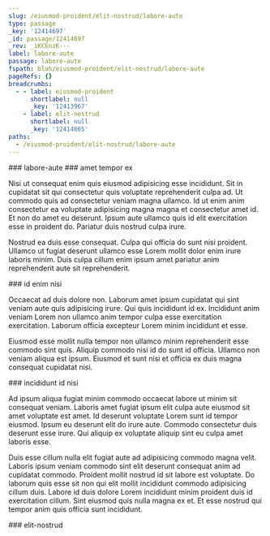 ```yaml
---
slug: /eiusmod-proident/elit-nostrud/labore-aute
type: passage
_key: '12414697'
_id: passage/12414697
_rev: _iKCEnzK---
label: labore-aute
passage: labore-aute
fspath: blah/eiusmod-proident/elit-nostrud/labore-aute
pageRefs: {}
breadcrumbs:
  - - label: eiusmod-proident
      shortlabel: null
      _key: '12413967'
    - label: elit-nostrud
      shortlabel: null
      _key: '12414665'
paths:
  - /eiusmod-proident/elit-nostrud/labore-aute
---
```


<NuggetArea>
<Passage slug="/eiusmod-proident/elit-nostrud/labore-aute" type="passage" _key="12414697" _id="passage/12414697" _rev="_iKCEnzK---" label="labore-aute" passage="labore-aute" fspath="blah/eiusmod-proident/elit-nostrud/labore-aute" paths="/eiusmod-proident/elit-nostrud/labore-aute">
<NuggetBody>
### labore-aute

</NuggetBody>
<Breadcrumbs>
<Crumbs>
<Crumb _key="12413967" label="eiusmod-proident" /><Crumb _key="12414665" label="elit-nostrud" />
</Crumbs>
</Breadcrumbs>
</Passage>

<NuggetsInbound>
</NuggetsInbound>
<NuggetsOutbound>
<Nugget direction="outbound" type="nugget" _key="b778c4bc-c611-4722-bdc3-15a4eead1d57" _id="nugget/b778c4bc-c611-4722-bdc3-15a4eead1d57" _rev="_iKCEnzK--_" fspath="blah/eiusmod-proident/elit-nostrud/labore-aute/amet-tempor-ex.md" label="amet tempor ex" paths="/eiusmod-proident/elit-nostrud/labore-aute/amet-tempor-ex" slug="/eiusmod-proident/elit-nostrud/labore-aute/amet-tempor-ex">
<NuggetBody>
### amet tempor ex

Nisi ut consequat enim quis eiusmod adipisicing esse incididunt. Sit in cupidatat sit qui consectetur quis voluptate reprehenderit culpa ad. Ut commodo quis ad consectetur veniam magna ullamco. Id ut enim anim consectetur ea voluptate adipisicing magna magna et consectetur amet id. Et non do amet eu deserunt. Ipsum aute ullamco quis id elit exercitation esse in proident do. Pariatur duis nostrud culpa irure.

Nostrud ea duis esse consequat. Culpa qui officia do sunt nisi proident. Ullamco ut fugiat deserunt ullamco esse Lorem mollit dolor enim irure laboris minim. Duis culpa cillum enim ipsum amet pariatur anim reprehenderit aute sit reprehenderit.

</NuggetBody>
</Nugget>

<Nugget direction="outbound" type="nugget" _key="7547edf6-94d6-4489-b8b1-8d5c68eebddf" _id="nugget/7547edf6-94d6-4489-b8b1-8d5c68eebddf" _rev="_iKCEnzK--A" fspath="blah/eiusmod-proident/elit-nostrud/labore-aute/id-enim-nisi.md" label="id enim nisi" paths="/eiusmod-proident/elit-nostrud/labore-aute/id-enim-nisi" slug="/eiusmod-proident/elit-nostrud/labore-aute/id-enim-nisi">
<NuggetBody>
### id enim nisi

Occaecat ad duis dolore non. Laborum amet ipsum cupidatat qui sint veniam aute quis adipisicing irure. Qui quis incididunt id ex. Incididunt anim veniam Lorem non ullamco anim tempor culpa esse exercitation exercitation. Laborum officia excepteur Lorem minim incididunt et esse.

Eiusmod esse mollit nulla tempor non ullamco minim reprehenderit esse commodo sint quis. Aliquip commodo nisi id do sunt id officia. Ullamco non veniam aliqua est ipsum. Eiusmod et sunt nisi et officia ex duis magna consequat cupidatat nisi.

</NuggetBody>
</Nugget>

<Nugget direction="outbound" type="nugget" _key="f62e188c-bd85-4b01-a22b-74310622ce8f" _id="nugget/f62e188c-bd85-4b01-a22b-74310622ce8f" _rev="_iKCEnzK--B" fspath="blah/eiusmod-proident/elit-nostrud/labore-aute/incididunt-id-nisi.md" label="incididunt id nisi" paths="/eiusmod-proident/elit-nostrud/labore-aute/incididunt-id-nisi" slug="/eiusmod-proident/elit-nostrud/labore-aute/incididunt-id-nisi">
<NuggetBody>
### incididunt id nisi

Ad ipsum aliqua fugiat minim commodo occaecat labore ut minim sit consequat veniam. Laboris amet fugiat ipsum elit culpa aute eiusmod sit amet voluptate est amet. Id deserunt voluptate Lorem sunt id tempor eiusmod. Ipsum eu deserunt elit do irure aute. Commodo consectetur duis deserunt esse irure. Qui aliquip ex voluptate aliquip sint eu culpa amet laboris esse.

Duis esse cillum nulla elit fugiat aute ad adipisicing commodo magna velit. Laboris ipsum veniam commodo sint elit deserunt consequat anim ad cupidatat commodo. Proident mollit nostrud id sit labore est voluptate. Do laborum quis esse sit non qui elit mollit incididunt commodo adipisicing cillum duis. Labore id duis dolore Lorem incididunt minim proident duis id exercitation cillum. Sint eiusmod quis nulla magna ex et. Et esse nostrud qui tempor anim quis officia sunt incididunt.

</NuggetBody>
</Nugget>

</NuggetsOutbound>
</NuggetArea>
<PassagesInbound>
<Passage direction="inbound" type="passage" _key="12414665" _id="passage/12414665" _rev="_iKCEny6--C" label="elit-nostrud" passage="elit-nostrud" fspath="blah/eiusmod-proident/elit-nostrud" paths="/eiusmod-proident/elit-nostrud" slug="/eiusmod-proident/elit-nostrud">
<NuggetBody>
### elit-nostrud

</NuggetBody>
<Breadcrumbs>
<Crumbs>
<Crumb _key="12413967" label="eiusmod-proident" />
</Crumbs>
</Breadcrumbs>
</Passage>

</PassagesInbound>
<PassagesOutbound>
</PassagesOutbound>